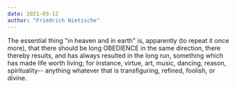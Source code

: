 ```yaml
---
date: 2021-03-12
author: "Friedrich Nietzsche"
---
```


The essential thing "in heaven and in earth" is, apparently (to repeat it once more), that there should be long OBEDIENCE in the same direction, there thereby results, and has always resulted in the long run, something which has made life worth living; for instance, virtue, art, music, dancing, reason, spirituality-- anything whatever that is transfiguring, refined, foolish, or divine.
